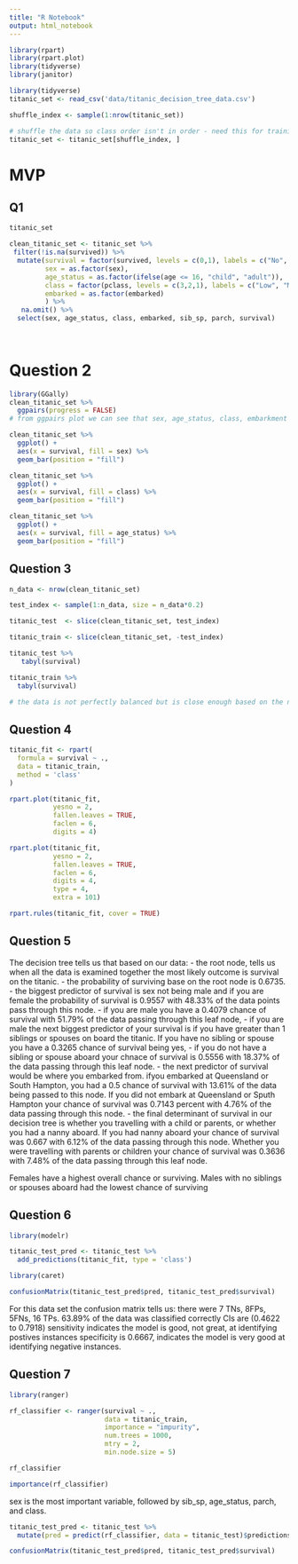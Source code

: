 ```yaml
---
title: "R Notebook"
output: html_notebook
---
```


```r
library(rpart)
library(rpart.plot)
library(tidyverse)
library(janitor)

library(tidyverse)
titanic_set <- read_csv('data/titanic_decision_tree_data.csv')

shuffle_index <- sample(1:nrow(titanic_set))

# shuffle the data so class order isn't in order - need this for training/testing split later on 
titanic_set <- titanic_set[shuffle_index, ]
```

# MVP

## Q1

```r
titanic_set
```
```r
clean_titanic_set <- titanic_set %>% 
 filter(!is.na(survived)) %>% 
  mutate(survival = factor(survived, levels = c(0,1), labels = c("No", "Yes")), 
         sex = as.factor(sex),
         age_status = as.factor(ifelse(age <= 16, "child", "adult")),
         class = factor(pclass, levels = c(3,2,1), labels = c("Low", "Med", "High")),
         embarked = as.factor(embarked)
         ) %>% 
   na.omit() %>% 
  select(sex, age_status, class, embarked, sib_sp, parch, survival) 
 
  
```



# Question 2

```r
library(GGally)
clean_titanic_set %>% 
  ggpairs(progress = FALSE)
# from ggpairs plot we can see that sex, age_status, class, embarkment all influence survivial
```
```r
clean_titanic_set %>% 
  ggplot() +
  aes(x = survival, fill = sex) %>% 
  geom_bar(position = "fill")

clean_titanic_set %>% 
  ggplot() +
  aes(x = survival, fill = class) %>% 
  geom_bar(position = "fill")

clean_titanic_set %>% 
  ggplot() +
  aes(x = survival, fill = age_status) %>% 
  geom_bar(position = "fill")

```


## Question 3

```r


n_data <- nrow(clean_titanic_set)

test_index <- sample(1:n_data, size = n_data*0.2)

titanic_test  <- slice(clean_titanic_set, test_index)

titanic_train <- slice(clean_titanic_set, -test_index)

titanic_test %>% 
   tabyl(survival)

titanic_train %>% 
  tabyl(survival)

# the data is not perfectly balanced but is close enough based on the notes.
```
## Question 4
```r
titanic_fit <- rpart(
  formula = survival ~ ., 
  data = titanic_train, 
  method = 'class'
)

rpart.plot(titanic_fit, 
           yesno = 2, 
           fallen.leaves = TRUE, 
           faclen = 6, 
           digits = 4)

rpart.plot(titanic_fit, 
           yesno = 2, 
           fallen.leaves = TRUE, 
           faclen = 6, 
           digits = 4, 
           type = 4, 
           extra = 101)

```
```r
rpart.rules(titanic_fit, cover = TRUE)
```


## Question 5

The decision tree tells us that based on our data:
- the root node, tells us when all the data is examined together the most likely outcome is survival on the titanic.
- the probability of surviving base on the root node is 0.6735.
- the biggest predictor of survival is sex not being male and if you are female the probability of survival is 0.9557 with 48.33% of the data points pass through this node.
- if you are male you have a 0.4079 chance of survival with 51.79% of the data passing through this leaf node, 
- if you are male the next biggest predictor of your survival is if you have greater than 1 siblings or spouses on board the titanic. If you have no sibling or spouse you have a 0.3265 chance of survival being yes,
- if you do not have a sibling or spouse aboard your chnace of survival is 0.5556 with 18.37% of the data passing through this leaf node.
- the next predictor of survival would be where you embarked from. ifyou embarked at Queensland or South Hampton, you had a 0.5 chance of survival with 13.61% of the data being passed to this node. If you did not embark at Queensland or Sputh Hampton your chance of survival was 0.7143 percent with 4.76% of the data passing through this node.
- the final determinant of survival in our decision tree is whether you travelling with a child or parents, or whether you had a nanny aboard. If you had nanny aboard your chance of survival was 0.667 with 6.12% of the data passing through this node. Whether you were travelling with parents or children your chance of survival was 0.3636 with 7.48% of the data passing through this leaf node. 

Females have a highest overall chance or surviving.
Males with no siblings or spouses aboard had the lowest chance of surviving

## Question 6

```r
library(modelr)

titanic_test_pred <- titanic_test %>%
  add_predictions(titanic_fit, type = 'class')

library(caret)

confusionMatrix(titanic_test_pred$pred, titanic_test_pred$survival)
```
For this data set the confusion matrix  tells us:
there were 7 TNs, 8FPs, 5FNs, 16 TPs.
63.89% of the data was classified correctly
CIs are (0.4622 to 0.7918)
sensitivity indicates the model is good, not great, at identifying postives instances
specificity is 0.6667, indicates the model is very good at identifying negative instances.

## Question 7

```r
library(ranger)

rf_classifier <- ranger(survival ~ ., 
                        data = titanic_train, 
                        importance = "impurity", 
                        num.trees = 1000, 
                        mtry = 2, 
                        min.node.size = 5)

rf_classifier

importance(rf_classifier)


```

sex is the most important variable, followed by sib_sp, age_status, parch, and class. 

```r
titanic_test_pred <- titanic_test %>%
  mutate(pred = predict(rf_classifier, data = titanic_test)$predictions)

confusionMatrix(titanic_test_pred$pred, titanic_test_pred$survival)
```








